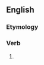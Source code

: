 ==English==

===Etymology===
{{suffix|en|betide|eth|nocat=1}}

===Verb===
{{head|en|verb form}}

# {{en-archaic third-person singular of|betide}}